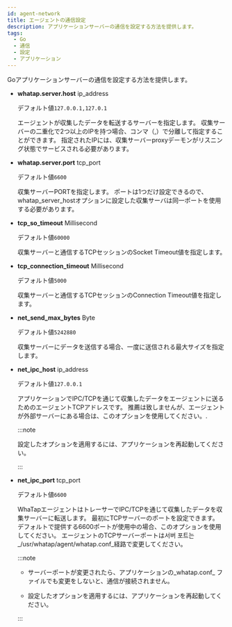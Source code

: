 ```yaml
---
id: agent-network
title: エージェントの通信設定
description: アプリケーションサーバーの通信を設定する方法を提供します。
tags:
  - Go
  - 通信
  - 設定
  - アプリケーション
---
```


Goアプリケーションサーバーの通信を設定する方法を提供します。

- **whatap.server.host** <span class='type'>ip_address</span>

  デフォルト値`127.0.0.1,127.0.1`

  エージェントが収集したデータを転送するサーバーを指定します。 収集サーバーの二重化で2つ以上のIPを持つ場合、コンマ（,）で分離して指定することができます。 指定されたIPには、収集サーバーproxyデーモンがリスニング状態でサービスされる必要があります。

- **whatap.server.port** <span class='type'>tcp_port</span>

  デフォルト値`6600`

  収集サーバーPORTを指定します。 ポートは1つだけ設定できるので、whatap_server_hostオプションに設定した収集サーバは同一ポートを使用する必要があります。

- **tcp_so_timeout** <span class='type'>Millisecond</span>

  デフォルト値`60000`

  収集サーバーと通信するTCPセッションのSocket Timeout値を指定します。

- **tcp_connection_timeout** <span class='type'>Millisecond</span>

  デフォルト値`5000`

  収集サーバーと通信するTCPセッションのConnection Timeout値を指定します。

- **net_send_max_bytes** <span class='type'>Byte</span>

  デフォルト値`5242880`

  収集サーバーにデータを送信する場合、一度に送信される最大サイズを指定します。

- **net_ipc_host** <span class='type'>ip_address</span>

  デフォルト値`127.0.0.1`

  アプリケーションでIPC/TCPを通じて収集したデータをエージェントに送るためのエージェントTCPアドレスです。 推薦は致しませんが、エージェントが外部サーバーにある場合は、このオプションを使用してください。.

  :::note

  設定したオプションを適用するには、アプリケーションを再起動してください。

  :::

- **net_ipc_port** <span class='type'>tcp_port</span>

  デフォルト値`6600`

  WhaTapエージェントはトレーサーでIPC/TCPを通じて収集したデータを収集サーバーに転送します。 最初にTCPサーバーのポートを設定できます。 デフォルトで提供する6600ポートが使用中の場合、このオプションを使用してください。 エージェントのTCPサーバーポートは서버 포트는 _/usr/whatap/agent/whatap.conf_経路で変更してください。

  :::note

  - サーバーポートが変更されたら、アプリケーションの_whatap.conf_ ファイルでも変更をしないと、通信が接続されません。

  - 設定したオプションを適用するには、アプリケーションを再起動してください。

  :::
